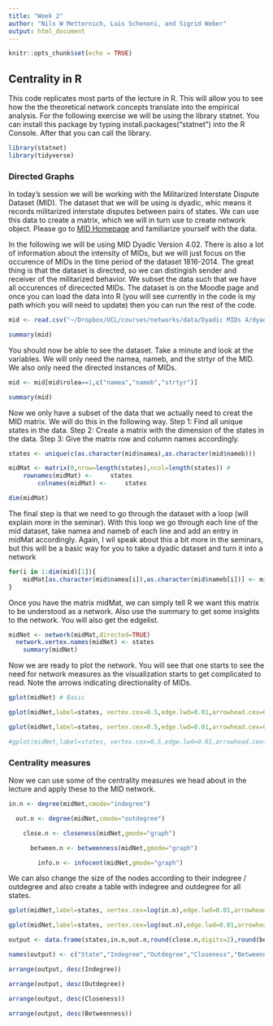 ```yaml
---
title: "Week 2"
author: "Nils W Metternich, Luis Schenoni, and Sigrid Weber"
output: html_document
---
```


```r
knitr::opts_chunk$set(echo = TRUE)
```

## Centrality in R 

This code replicates most parts of the lecture in R. This will allow you to see how the the theoretical network concepts translate into the empirical analysis. For the following exercise we will be using the library statnet. You can install this package by typing install.packages("statnet") into the R Console. After that you can call the library.

```r
library(statnet)
library(tidyverse)
```
### Directed Graphs
In today's session we will be working with the Militarized Interstate Dispute Dataset (MID). The dataset that we will be using is dyadic, whic means it records militarized interstate disputes between pairs of states. We can use this data to create a matrix, which we will in turn use to create network object. Please go to 
[MID Homepage](https://correlatesofwar.org/data-sets/MIDs "MID Homepage") and familiarize yourself with the data. 

In the following we will be using MID Dyadic Version 4.02. There is also a lot of information about the intensity of MIDs, but we will just focus on the occurence of MIDs in the time period of the dataset 1816-2014. The great thing is that the dataset is directed, so we can distingish sender and receiver of the militarized behavior. We subset the data such that we have all occurences of direcected MIDs. The dataset is on the Moodle page and once you can load the data into R (you will see currently in the code is my path which you will need to update) then you can run the rest of the code.


```r
mid <- read.csv("~/Dropbox/UCL/courses/networks/data/Dyadic MIDs 4/dyadic_mid_4.02.csv") #First we load the data. You will need to change the path to do this.

summary(mid)
```

You should now be able to see the dataset. Take a minute and look at the variables. We will only need the namea, nameb, and the strtyr of the MID. We also only need the directed instances of MIDs.

```r
mid <- mid[mid$rolea==1,c("namea","nameb","strtyr")]

summary(mid)
```

Now we only have a subset of the data that we actually need to creat the MID matrix. We will do this in the following way. Step 1: Find all unique states in the data. Step 2: Create a matrix with the dimension of the states in the data. Step 3: Give the matrix row and column names accordingly. 

```r
states <- unique(c(as.character(mid$namea),as.character(mid$nameb)))

midMat <- matrix(0,nrow=length(states),ncol=length(states)) # 
	rownames(midMat) <- 	states
		colnames(midMat) <- 	states

dim(midMat)
```		

The final step is that we need to go through the dataset with a loop (will explain more in the seminar). With this loop we go through each line of the mid dataset, take namea and nameb of each line and add an entry in midMat accordingly. Again, I wil speak about this a bit more in the seminars, but this will be a basic way for you to take a dyadic dataset and turn it into a network
```r
for(i in 1:dim(mid)[1]){
	midMat[as.character(mid$namea[i]),as.character(mid$nameb[i])] <- midMat[as.character(mid$namea[i]),as.character(mid$nameb[i])]+1
}

```

Once you have the matrix midMat, we can simply tell R we want this matrix to be understood as a network. Also use the summary to get some insights to the network. You will also get the edgelist.
```r
midNet <- network(midMat,directed=TRUE)
  network.vertex.names(midNet) <- states
    summary(midNet)
```

Now we are ready to plot the network. You will see that one starts to see the need for network measures as the visualization starts to get complicated to read. Note the arrows indicating directionality of MIDs.

```r
gplot(midNet) # Basic

gplot(midNet,label=states, vertex.cex=0.5,edge.lwd=0.01,arrowhead.cex=0.5,edge.col="grey",gmode="digraph") # with information

gplot(midNet,label=states, vertex.cex=0.5,edge.lwd=0.01,arrowhead.cex=0.5,edge.col="grey",gmode="digraph",mode="circle") # as a circle

#gplot(midNet,label=states, vertex.cex=0.5,edge.lwd=0.01,arrowhead.cex=0.5,edge.col="grey",gmode="digraph",mode="target") # based on target. Might take a minute to run this line, but it gives a better visualization than the ones above.

```

### Centrality measures

Now we can use some of the centrality measures we head about in the lecture and apply these to the MID network.


```r
in.n <- degree(midNet,cmode="indegree")

  out.n <- degree(midNet,cmode="outdegree")

    close.n <- closeness(midNet,gmode="graph")

      between.n <- betweenness(midNet,gmode="graph")

        info.n <- infocent(midNet,gmode="graph")

```


We can also change the size of the nodes according to their indegree / outdegree and also create a table with indegree and outdegree for all states.
```r
gplot(midNet,label=states, vertex.cex=log(in.n),edge.lwd=0.01,arrowhead.cex=0.5,edge.col="grey",gmode="digraph")

gplot(midNet,label=states, vertex.cex=log(out.n),edge.lwd=0.01,arrowhead.cex=0.5,edge.col="grey",gmode="digraph")

output <- data.frame(states,in.n,out.n,round(close.n,digits=2),round(between.n,digits=2))

names(output) <- c("State","Indegree","Outdegree","Closeness","Betweenness")

arrange(output, desc(Indegree))

arrange(output, desc(Outdegree))

arrange(output, desc(Closeness))

arrange(output, desc(Betweenness))

```





